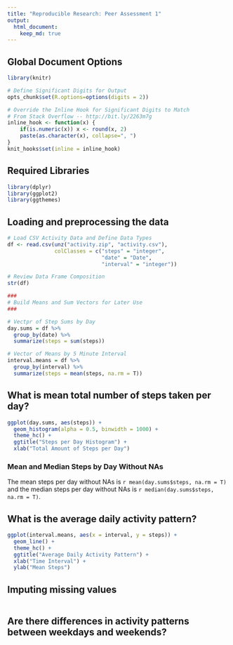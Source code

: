 ```yaml
---
title: "Reproducible Research: Peer Assessment 1"
output: 
  html_document:
    keep_md: true
---
```

## Global Document Options
```r
library(knitr)

# Define Significant Digits for Output
opts_chunk$set(R.options=options(digits = 2))

# Override the Inline Hook for Significant Digits to Match
# From Stack Overflow -- http://bit.ly/2263m7g
inline_hook <- function(x) {
    if(is.numeric(x)) x <- round(x, 2)
    paste(as.character(x), collapse=", ")
}
knit_hooks$set(inline = inline_hook)
```

## Required Libraries
```r
library(dplyr)
library(ggplot2)
library(ggthemes)
```

## Loading and preprocessing the data
```r
# Load CSV Activity Data and Define Data Types
df <- read.csv(unz("activity.zip", "activity.csv"), 
               colClasses = c("steps" = "integer",
                              "date" = "Date",
                              "interval" = "integer"))

# Review Data Frame Composition
str(df)

###
# Build Means and Sum Vectors for Later Use
###

# Vectpr of Step Sums by Day
day.sums = df %>% 
  group_by(date) %>% 
  summarize(steps = sum(steps))

# Vector of Means by 5 Minute Interval
interval.means = df %>% 
  group_by(interval) %>% 
  summarize(steps = mean(steps, na.rm = T))
```

## What is mean total number of steps taken per day?

```r
ggplot(day.sums, aes(steps)) + 
  geom_histogram(alpha = 0.5, binwidth = 1000) +
  theme_hc() +
  ggtitle("Steps per Day Histogram") +
  xlab("Total Amount of Steps per Day")
```

### Mean and Median Steps by Day Without NAs

The mean steps per day without NAs is `r mean(day.sums$steps, na.rm = T)` and 
the median steps per day without NAs is `r median(day.sums$steps, na.rm = T)`.

## What is the average daily activity pattern?
```r
ggplot(interval.means, aes(x = interval, y = steps)) +
  geom_line() +
  theme_hc() +
  ggtitle("Average Daily Activity Pattern") +
  xlab("Time Interval") +
  ylab("Mean Steps")
```


## Imputing missing values
```r
```


## Are there differences in activity patterns between weekdays and weekends?
```r
```